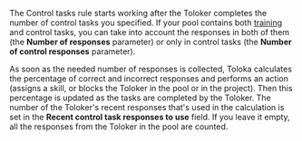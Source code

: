 <Cut title="How are the correct responses to control questions counted?">

The Control tasks rule starts working after the Toloker completes the number of control tasks you specified. If your pool contains both [training](https://toloka.ai/en/docs/glossary#training-task) and control tasks, you can take into account the responses in both of them (the **Number of responses** parameter) or only in control tasks (the **Number of control responses** parameter).

As soon as the needed number of responses is collected, Toloka calculates the percentage of correct and incorrect responses and performs an action (assigns a skill, or blocks the Toloker in the pool or in the project). Then this percentage is updated as the tasks are completed by the Toloker. The number of the Toloker's recent responses that's used in the calculation is set in the **Recent control task responses to use** field. If you leave it empty, all the responses from the Toloker in the pool are counted.

</Cut>
